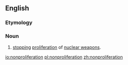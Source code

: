 {{also|non-proliferation}}
==English==

===Etymology===
{{prefix|en|non|proliferation}}

===Noun===
{{en-noun|-|s}}

# [[stop]]ping [[proliferation]] of [[nuclear weapon]]s.

[[io:nonproliferation]]
[[pl:nonproliferation]]
[[zh:nonproliferation]]